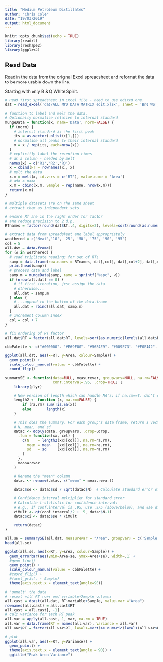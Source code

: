 ```yaml
---
title: "Medium Petroleum Distillates"
author: "Chris Cole"
date: "19/03/2019"
output: html_document
---
```


```r
knitr::opts_chunk$set(echo = TRUE)
library(readxl)
library(reshape2)
library(ggplot2)
```

## Read Data

Read in the data from the original Excel spreadsheet and reformat the data to
be more usable down the line.

Starting with only B & Q White Spirit.

```r
# Read first spreadsheet in Excel file - need to use edited one.
dat = read_excel('dat/ALL MPD DATA MATRIX edit.xlsx', sheet = 'BnQ WS', n_max=74, skip=1)

# function to label and melt the data. 
# Optionally normalise relative to internal standard
mungeData = function(x, name='Data', norm=FALSE) {
  if (norm) {
    # internal standard is the first peak
    its = as.vector(unlist(x[1,]))
    # normalise all peaks to their internal standard
    x = x / rep(its, each=nrow(x))
  }
  # explicitly label the retention times
  # as a column - needed by melt
  names(x) = c('R1','R2','R3')
  x = cbind(RT = rownames(x), x)
  # melt the data
  x.m = melt(x, id.vars = c('RT'), value.name = 'Area')
  # add a name 
  x.m = cbind(x.m, Sample = rep(name, nrow(x.m)))
  return(x.m)
}

# multiple datasets are on the same sheet
# extract them as independent sets

# ensure RT are in the right order for factor
# and reduce precision to 2 d.p.
RTnames = factor(round(dat$RT..4, digits=2), levels=sort(round(as.numeric(dat$RT..4), digits=2)))

# extract data from spreadsheet and label appropriately
weathered = c('Neat','10', '25', '50', '75', '90', '95')
col = 5
all.dat = data.frame()
for (w in weathered) {
  # read triplicate readings for set of RTs
  samp = data.frame(row.names = RTnames, dat[,col], dat[,col+2], dat[,col+4])
  print(head(samp))
  # process data and label
  samp.m = mungeData(samp, name = sprintf("%spc", w))
  if (nrow(all.dat) == 0) {
    # if first iteration, just assign the data
    # otherwise...
    all.dat = samp.m
  } else {
    # ...append to the bottom of the data.frame
    all.dat = rbind(all.dat, samp.m)
  }
  # increment column index
  col = col + 7
}

# fix ordering of RT factor
all.dat$RT = factor(all.dat$RT, levels=sort(as.numeric(levels(all.dat$RT))))


```


```r

cbbPalette <- c("#000000", "#E69F00", "#56B4E9", "#009E73", "#F0E442", "#0072B2", "#D55E00", "#CC79A7")

ggplot(all.dat, aes(x=RT, y=Area, colour=Sample)) + 
  geom_point() + 
  scale_colour_manual(values = cbbPalette) +
  coord_flip()

```

```r

summarySE <- function(data=NULL, measurevar, groupvars=NULL, na.rm=FALSE,
                      conf.interval=.95, .drop=TRUE) {
    library(plyr)

    # New version of length which can handle NA's: if na.rm==T, don't count them
    length2 <- function (x, na.rm=FALSE) {
        if (na.rm) sum(!is.na(x))
        else       length(x)
    }

    # This does the summary. For each group's data frame, return a vector with
    # N, mean, and sd
    datac <- ddply(data, groupvars, .drop=.drop,
      .fun = function(xx, col) {
        c(N    = length2(xx[[col]], na.rm=na.rm),
          mean = mean   (xx[[col]], na.rm=na.rm),
          sd   = sd     (xx[[col]], na.rm=na.rm)
        )
      },
      measurevar
    )

    # Rename the "mean" column    
    datac <- rename(datac, c("mean" = measurevar))

    datac$se <- datac$sd / sqrt(datac$N)  # Calculate standard error of the mean

    # Confidence interval multiplier for standard error
    # Calculate t-statistic for confidence interval: 
    # e.g., if conf.interval is .95, use .975 (above/below), and use df=N-1
    ciMult <- qt(conf.interval/2 + .5, datac$N-1)
    datac$ci <- datac$se * ciMult

    return(datac)
}

all.se = summarySE(all.dat, measurevar = "Area", groupvars = c('Sample','RT'))
head(all.se)

```

```r

ggplot(all.se, aes(x=RT, y=Area, colour=Sample)) +
  geom_errorbar(aes(ymin=Area-se, ymax=Area+se), width=.1) +
  #geom_line() 
  geom_point() +
  scale_colour_manual(values = cbbPalette) +
  #coord_flip() +
  #facet_grid(. ~ Sample)
  theme(axis.text.x = element_text(angle=90))


```

```r

# 'unmelt' the data
# recast with RT rows and variable+Sample columns
all.cast = dcast(all.dat, RT~variable+Sample, value.var ="Area")
rownames(all.cast) = all.cast$RT
all.cast = all.cast[, -1]
# calc variance for each RT peak
all.var = apply(all.cast, 1, var, na.rm = TRUE)
all.var = data.frame(RT = names(all.var), Variance = all.var)
all.var$RT = factor(all.var$RT, levels=sort(as.numeric(levels(all.var$RT))))

# plot
ggplot(all.var, aes(x=RT, y=Variance)) + 
  geom_point() + 
  theme(axis.text.x = element_text(angle = 90)) +
  ggtitle("Peak Area Variance")


```